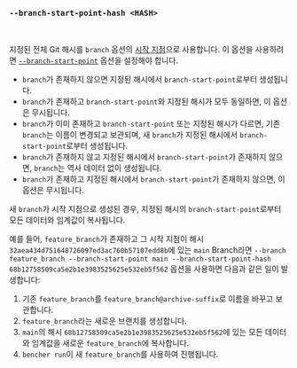 ### `--branch-start-point-hash <HASH>`

<br />

지정된 전체 Git 해시를 `branch` 옵션의 [시작 지점][start point]으로 사용합니다.
이 옵션을 사용하려면 [`--branch-start-point`][branch start point] 옵션을 설정해야 합니다.

- `branch`가 존재하지 않으면 지정된 해시에서 `branch-start-point`로부터 생성됩니다.
- `branch`가 존재하고 `branch-start-point`와 지정된 해시가 모두 동일하면, 이 옵션은 무시됩니다.
- `branch`가 이미 존재하고 `branch-start-point` 또는 지정된 해시가 다르면, 기존 `branch`는 이름이 변경되고 보관되며, 새 `branch`가 지정된 해시에서 `branch-start-point`로부터 생성됩니다.
- `branch`가 존재하지 않고 지정된 해시에서 `branch-start-point`가 존재하지 않으면, `branch`는 역사 데이터 없이 생성됩니다.
- `branch`가 존재하고 지정된 해시에서 `branch-start-point`가 존재하지 않으면, 이 옵션은 무시됩니다.

새 `branch`가 시작 지점으로 생성된 경우, 지정된 해시의 `branch-start-point`로부터 모든 데이터와 임계값이 복사됩니다.

예를 들어, `feature_branch`가 존재하고 그 시작 지점이 해시 `32aea434d751648726097ed3ac760b57107edd8b`에 있는 `main` Branch라면
`--branch feature_branch --branch-start-point main --branch-start-point-hash 68b12758509ca5e2b1e3983525625e532eb5f562` 옵션을 사용하면 다음과 같은 일이 발생합니다:

1. 기존 `feature_branch`를 `feature_branch@archive-suffix`로 이름을 바꾸고 보관합니다.
2. `feature_branch`라는 새로운 브랜치를 생성합니다.
3. `main`의 해시 `68b12758509ca5e2b1e3983525625e532eb5f562`에 있는 모든 데이터와 임계값을 새로운 `feature_branch`에 복사합니다.
4. `bencher run`이 새 `feature_branch`를 사용하여 진행됩니다.

[start point]: /ko/docs/explanation/benchmarking/#start-point

[branch start point]: #--branch-start-point-branch